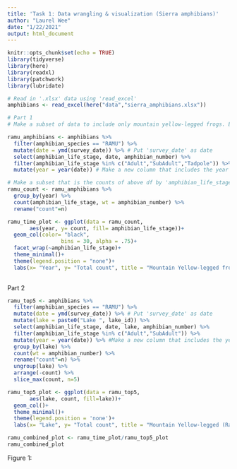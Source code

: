 ```yaml
---
title: 'Task 1: Data wrangling & visualization (Sierra amphibians)'
author: "Laurel Wee"
date: "1/22/2021"
output: html_document
---
```


```r
knitr::opts_chunk$set(echo = TRUE)
library(tidyverse)
library(here)
library(readxl)
library(patchwork)
library(lubridate)
```

```r
# Read in '.xlsx' data using 'read_excel'
amphibians <- read_excel(here("data","sierra_amphibians.xlsx"))

# Part 1
# Make a subset of data to include only mountain yellow-legged frogs. Exclude 'EggMass' life stage. Select life stage, date, and amphibian_number

ramu_amphibians <- amphibians %>% 
  filter(amphibian_species == "RAMU") %>% 
  mutate(date = ymd(survey_date)) %>% # Put 'survey_date' as date 
  select(amphibian_life_stage, date, amphibian_number) %>% 
  filter(amphibian_life_stage %in% c("Adult","SubAdult","Tadpole")) %>% 
  mutate(year = year(date)) # Make a new column that includes the year
```


```r
# Make a subset that is the counts of above df by 'amphibian_life_stage' and year and includes the 'amphibian_number' 
ramu_count <- ramu_amphibians %>% 
  group_by(year) %>% 
  count(amphibian_life_stage, wt = amphibian_number) %>% 
  rename("count"=n)
```

```r
ramu_time_plot <- ggplot(data = ramu_count, 
       aes(year, y= count, fill= amphibian_life_stage))+ 
  geom_col(color= "black", 
                 bins = 30, alpha = .75)+
  facet_wrap(~amphibian_life_stage)+
  theme_minimal()+
  theme(legend.position = "none")+
  labs(x= "Year", y= "Total count", title = "Mountain Yellow-legged frogs (Ramu) counts from  1995-2002",subtitle= " Shown for Adult, Subadult, and Tadpool life stages [WEE]")
  
```
Part 2

```r
ramu_top5 <- amphibians %>% 
  filter(amphibian_species == "RAMU") %>% 
  mutate(date = ymd(survey_date)) %>% # Put 'survey_date' as date 
  mutate(lake = paste0("Lake ", lake_id)) %>% 
  select(amphibian_life_stage, date, lake, amphibian_number) %>% 
  filter(amphibian_life_stage %in% c("Adult","SubAdult")) %>% 
  mutate(year = year(date)) %>% #Make a new column that includes the year
  group_by(lake) %>% 
  count(wt = amphibian_number) %>% 
  rename("count"=n) %>% 
  ungroup(lake) %>% 
  arrange(-count) %>% 
  slice_max(count, n=5)
```

```r
ramu_top5_plot <- ggplot(data = ramu_top5, 
       aes(lake, count, fill=lake))+
  geom_col()+
  theme_minimal()+
  theme(legend.position = 'none')+
  labs(x= "Lake", y= "Total count", title = "Mountain Yellow-legged (Ramu) frog counts", subtitle = "Top 5 lakes with largest Ramu counts from 1995-2002 [WEE]")
```
```r
ramu_combined_plot <- ramu_time_plot/ramu_top5_plot
ramu_combined_plot
```
Figure 1: 




